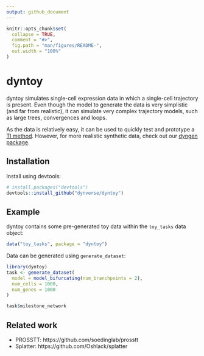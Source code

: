 ```yaml
---
output: github_document
---
```


<!-- README.md is generated from README.Rmd. Please edit that file -->

```r
knitr::opts_chunk$set(
  collapse = TRUE,
  comment = "#>",
  fig.path = "man/figures/README-",
  out.width = "100%"
)
```
# dyntoy

dyntoy simulates single-cell expression data in which a single-cell trajectory is present. Even though the model to generate the data is very simplistic (and far from realistic), it can simulate very complex trajectory models, such as large trees, convergences and loops.

As the data is relatively easy, it can be used to quickly test and prototype a [TI method](https://github.com/dynverse/dynmethods). However, for more realistic synthetic data, check out our [dyngen package](https://github.com/dynverse/dyngen).

## Installation

Install using devtools:

```r
# install.packages("devtools")
devtools::install_github("dynverse/dyntoy")
```


## Example

dyntoy contains some pre-generated toy data within the `toy_tasks` data object:

```r
data("toy_tasks", package = "dyntoy")
```

Data can be generated using `generate_dataset`:

```r
library(dyntoy)
task <- generate_dataset(
  model = model_bifurcating(num_branchpoints = 2),
  num_cells = 1000,
  num_genes = 1000
)

task$milestone_network
```

## Related work

- PROSSTT: https://github.com/soedinglab/prosstt
- Splatter: https://github.com/Oshlack/splatter

